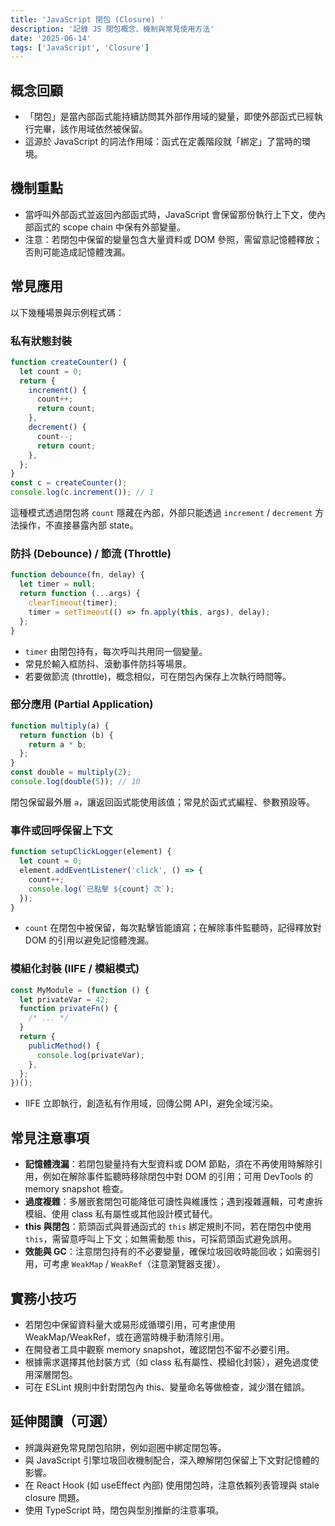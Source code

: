 ```yaml
---
title: 'JavaScript 閉包 (Closure) '
description: '記錄 JS 閉包概念、機制與常見使用方法'
date: '2025-06-14'
tags: ['JavaScript', 'Closure']
---
```


## 概念回顧

- 「閉包」是當內部函式能持續訪問其外部作用域的變量，即使外部函式已經執行完畢，該作用域依然被保留。
- 這源於 JavaScript 的詞法作用域：函式在定義階段就「綁定」了當時的環境。

## 機制重點

- 當呼叫外部函式並返回內部函式時，JavaScript 會保留那份執行上下文，使內部函式的 scope chain 中保有外部變量。
- 注意：若閉包中保留的變量包含大量資料或 DOM 參照，需留意記憶體釋放；否則可能造成記憶體洩漏。

## 常見應用

以下幾種場景與示例程式碼：

### 私有狀態封裝

```js
function createCounter() {
  let count = 0;
  return {
    increment() {
      count++;
      return count;
    },
    decrement() {
      count--;
      return count;
    },
  };
}
const c = createCounter();
console.log(c.increment()); // 1
```

這種模式透過閉包將 `count` 隱藏在內部，外部只能透過 `increment` / `decrement` 方法操作，不直接暴露內部 state。

### 防抖 (Debounce) / 節流 (Throttle)

```js
function debounce(fn, delay) {
  let timer = null;
  return function (...args) {
    clearTimeout(timer);
    timer = setTimeout(() => fn.apply(this, args), delay);
  };
}
```

- `timer` 由閉包持有，每次呼叫共用同一個變量。
- 常見於輸入框防抖、滾動事件防抖等場景。
- 若要做節流 (throttle)，概念相似，可在閉包內保存上次執行時間等。

### 部分應用 (Partial Application)

```js
function multiply(a) {
  return function (b) {
    return a * b;
  };
}
const double = multiply(2);
console.log(double(5)); // 10
```

閉包保留最外層 `a`，讓返回函式能使用該值；常見於函式式編程、參數預設等。

### 事件或回呼保留上下文

```js
function setupClickLogger(element) {
  let count = 0;
  element.addEventListener('click', () => {
    count++;
    console.log(`已點擊 ${count} 次`);
  });
}
```

- `count` 在閉包中被保留，每次點擊皆能讀寫；在解除事件監聽時，記得釋放對 DOM 的引用以避免記憶體洩漏。

### 模組化封裝 (IIFE / 模組模式)

```js
const MyModule = (function () {
  let privateVar = 42;
  function privateFn() {
    /* ... */
  }
  return {
    publicMethod() {
      console.log(privateVar);
    },
  };
})();
```

- IIFE 立即執行，創造私有作用域，回傳公開 API，避免全域污染。

## 常見注意事項

- **記憶體洩漏**：若閉包變量持有大型資料或 DOM 節點，須在不再使用時解除引用，例如在解除事件監聽時移除閉包中對 DOM 的引用；可用 DevTools 的 memory snapshot 檢查。
- **過度複雜**：多層嵌套閉包可能降低可讀性與維護性；遇到複雜邏輯，可考慮拆模組、使用 class 私有屬性或其他設計模式替代。
- **this 與閉包**：箭頭函式與普通函式的 `this` 綁定規則不同，若在閉包中使用 `this`，需留意呼叫上下文；如無需動態 this，可採箭頭函式避免誤用。
- **效能與 GC**：注意閉包持有的不必要變量，確保垃圾回收時能回收；如需弱引用，可考慮 `WeakMap` / `WeakRef`（注意瀏覽器支援）。

## 實務小技巧

- 若閉包中保留資料量大或易形成循環引用，可考慮使用 WeakMap/WeakRef，或在適當時機手動清除引用。
- 在開發者工具中觀察 memory snapshot，確認閉包不留不必要引用。
- 根據需求選擇其他封裝方式（如 class 私有屬性、模組化封裝），避免過度使用深層閉包。
- 可在 ESLint 規則中針對閉包內 this、變量命名等做檢查，減少潛在錯誤。

## 延伸閱讀（可選）

- 辨識與避免常見閉包陷阱，例如迴圈中綁定閉包等。
- 與 JavaScript 引擎垃圾回收機制配合，深入瞭解閉包保留上下文對記憶體的影響。
- 在 React Hook (如 useEffect 內部) 使用閉包時，注意依賴列表管理與 stale closure 問題。
- 使用 TypeScript 時，閉包與型別推斷的注意事項。
